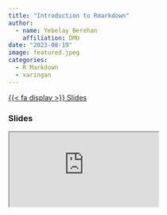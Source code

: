 ```yaml
---
title: "Introduction to Rmarkdown"
author: 
  - name: Yebelay Berehan
    affiliation: DMU
date: "2023-08-19"
image: featured.jpeg
categories:
  - R Markdown
  - xaringan
---
```

<span class="listing-btn-group">
<a href="https://yebelay.github.io/Introduction-to-RMarkdown/RMarkdown-presentation.html#1" class="btn" role="button">{{< fa display >}} Slides</a>

### Slides

<iframe class="slides" src="https://yebelay.github.io/Introduction-to-RMarkdown/RMarkdown-presentation.html#1"></iframe>

